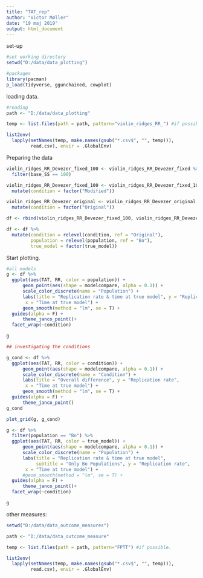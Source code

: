 ```yaml
---
title: "TAT_rep"
author: "Victor Møller"
date: "19 maj 2019"
output: html_document
---
```


set-up

```r
#set working directory
setwd("D:/data/data_plotting")

#packages 
library(pacman)
p_load(tidyverse, ggunchained, cowplot) 
```

loading data. 

```r

#reading 
path <- "D:/data/data_plotting"

temp <- list.files(path = path, pattern="violin_ridges_RR_") #if possible. 

list2env(
  lapply(setNames(temp, make.names(gsub("*.csv$", "", temp))), 
         read.csv), envir = .GlobalEnv)
```

Preparing the data

```r

violin_ridges_RR_Devezer_fixed_100 <- violin_ridges_RR_Devezer_fixed %>%
  filter(base_SS == 100)

violin_ridges_RR_Devezer_fixed_100 <- violin_ridges_RR_Devezer_fixed_100 %>%
  mutate(condition = factor("Modified"))

violin_ridges_RR_Devezer_original <- violin_ridges_RR_Devezer_original %>%
  mutate(condition = factor("Original"))

df <- rbind(violin_ridges_RR_Devezer_fixed_100, violin_ridges_RR_Devezer_original)

df <- df %>%
  mutate(condition = relevel(condition, ref = "Original"),
         population = relevel(population, ref = "Bo"),
         true_model = factor(true_model))
```

Start plotting. 

```r
#all models 
g <- df %>% 
  ggplot(aes(TAT, RR, color = population)) +
      geom_point(aes(shape = modelcompare, alpha = 0.1)) +
      scale_color_discrete(name = "Population") +
      labs(title = "Replication rate & time at true model", y = "Replication rate",
       x = "Time at true model") +
      geom_smooth(method = "lm", se = T) +
  guides(alpha = F) +
      theme_janco_point()+
  facet_wrap(~condition)

g

## investigating the conditions

g_cond <- df %>% 
  ggplot(aes(TAT, RR, color = condition)) +
      geom_point(aes(shape = modelcompare, alpha = 0.1)) +
      scale_color_discrete(name = "Condition") +
      labs(title = "Overall difference", y = "Replication rate",
       x = "Time at true model") +
      geom_smooth(method = "lm", se = T) +
  guides(alpha = F) +
      theme_janco_point()
g_cond

plot_grid(g, g_cond)

g <- df %>% 
  filter(population == "Bo") %>%
  ggplot(aes(TAT, RR, color = true_model)) +
      geom_point(aes(shape = modelcompare, alpha = 0.1)) +
      scale_color_discrete(name = "Population") +
      labs(title = "Replication rate & time at true model",
           subtitle = "Only Bo Populations", y = "Replication rate",
       x = "Time at true model") +
      #geom_smooth(method = "lm", se = T) +
  guides(alpha = F) +
      theme_janco_point()+
  facet_wrap(~condition)

g


```

other measures:

```r
setwd("D:/data/data_outcome_measures")

path <- "D:/data/data_outcome_measure"

temp <- list.files(path = path, pattern="FPTT") #if possible. 

list2env(
  lapply(setNames(temp, make.names(gsub("*.csv$", "", temp))), 
         read.csv), envir = .GlobalEnv)

```

